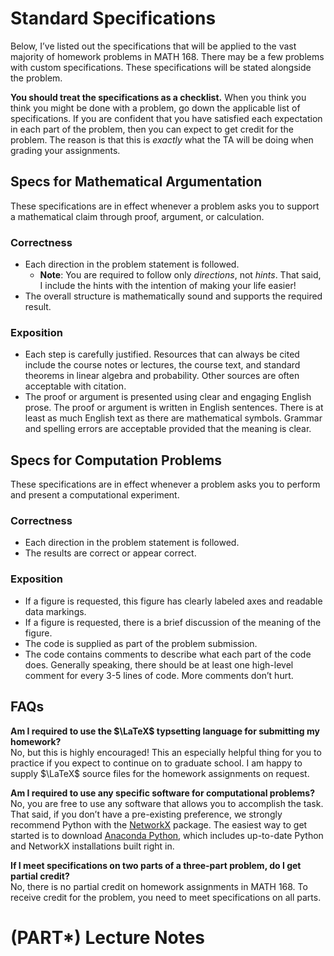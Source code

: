 # Standard Specifications {.unnumbered}

Below, I've listed out the specifications that will be applied to the vast majority of homework problems in MATH 168. There may be a few problems with custom specifications. These specifications will be stated alongside the problem. 

**You should treat the specifications as a checklist.** When you think you think you might be done with a problem, go down the applicable list of specifications. If you are confident that you have satisfied each expectation in each part of the problem, then you can expect to get credit for the problem. The reason is that this is *exactly* what the TA will be doing when grading your assignments. 

## Specs for Mathematical Argumentation {.unnumbered}

These specifications are in effect whenever a problem asks you to support a mathematical claim through proof, argument, or calculation. 

### Correctness {.unnumbered}

- Each direction in the problem statement is followed.
    - **Note**: You are required to follow only *directions*, not *hints*. That said, I include the hints with the intention of making your life easier!
- The overall structure is mathematically sound and supports the required result.

### Exposition {.unnumbered}

- Each step is carefully justified. Resources that can always be cited include the course notes or lectures, the course text, and standard theorems in linear algebra and probability. Other sources are often acceptable with citation. 
- The proof or argument is presented using clear and engaging English prose. The proof or argument is written in English sentences. There is at least as much English text as there are mathematical symbols. Grammar and spelling errors are acceptable provided that the meaning is clear.

## Specs for Computation Problems {.unnumbered}

These specifications are in effect whenever a problem asks you to perform and present a computational experiment. 

### Correctness {.unnumbered}

- Each direction in the problem statement is followed. 
- The results are correct or appear correct. 

### Exposition {.unnumbered}

- If a figure is requested, this figure has clearly labeled axes and readable data markings. 
- If a figure is requested, there is a brief discussion of the meaning of the figure. 
- The code is supplied as part of the problem submission. 
- The code contains comments to describe what each part of the code does. Generally speaking, there should be at least one high-level comment for every 3-5 lines of code. More comments don't hurt. 

## FAQs {.unnumbered}

**Am I required to use the $\LaTeX$ typsetting language for submitting my homework?** <br>
No, but this is highly encouraged! This an especially helpful thing for you to practice if you expect to continue on to graduate school. I am happy to supply $\LaTeX$ source files for the homework assignments on request. 

**Am I required to use any specific software for computational problems?**<br>
No, you are free to use any software that allows you to accomplish the task. That said, if you don't have a pre-existing preference, we strongly recommend Python with the [NetworkX](https://networkx.org) package. The easiest way to get started is to download [Anaconda Python](https://www.anaconda.com/products/individual), which includes up-to-date Python and NetworkX installations built right in. 

**If I meet specifications on two parts of a three-part problem, do I get partial credit?**<br>
No, there is no partial credit on homework assignments in MATH 168. To receive credit for the problem, you need to meet specifications on all parts. 





# (PART\*) Lecture Notes {.unnumbered}